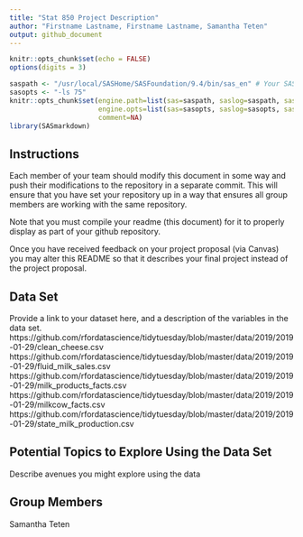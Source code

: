 ```yaml
---
title: "Stat 850 Project Description"
author: "Firstname Lastname, Firstname Lastname, Samantha Teten"
output: github_document
---
```


```r
knitr::opts_chunk$set(echo = FALSE)
options(digits = 3)
```

```r

saspath <- "/usr/local/SASHome/SASFoundation/9.4/bin/sas_en" # Your SAS path goes here
sasopts <- "-ls 75"
knitr::opts_chunk$set(engine.path=list(sas=saspath, saslog=saspath, sashtml=saspath),
                      engine.opts=list(sas=sasopts, saslog=sasopts, sashtml=sasopts), 
                      comment=NA)
library(SASmarkdown)
```

## Instructions

Each member of your team should modify this document in some way and push their modifications to the repository in a separate commit. This will ensure that you have set your repository up in a way that ensures all group members are working with the same repository. 

Note that you must compile your readme (this document) for it to properly display as part of your github repository. 

Once you have received feedback on your project proposal (via Canvas) you may alter this README so that it describes your final project instead of the project proposal. 

## Data Set
Provide a link to your dataset here, and a description of the variables in the data set.
https://github.com/rfordatascience/tidytuesday/blob/master/data/2019/2019-01-29/clean_cheese.csv
https://github.com/rfordatascience/tidytuesday/blob/master/data/2019/2019-01-29/fluid_milk_sales.csv
https://github.com/rfordatascience/tidytuesday/blob/master/data/2019/2019-01-29/milk_products_facts.csv
https://github.com/rfordatascience/tidytuesday/blob/master/data/2019/2019-01-29/milkcow_facts.csv
https://github.com/rfordatascience/tidytuesday/blob/master/data/2019/2019-01-29/state_milk_production.csv



## Potential Topics to Explore Using the Data Set
Describe avenues you might explore using the data

## Group Members
Samantha Teten

